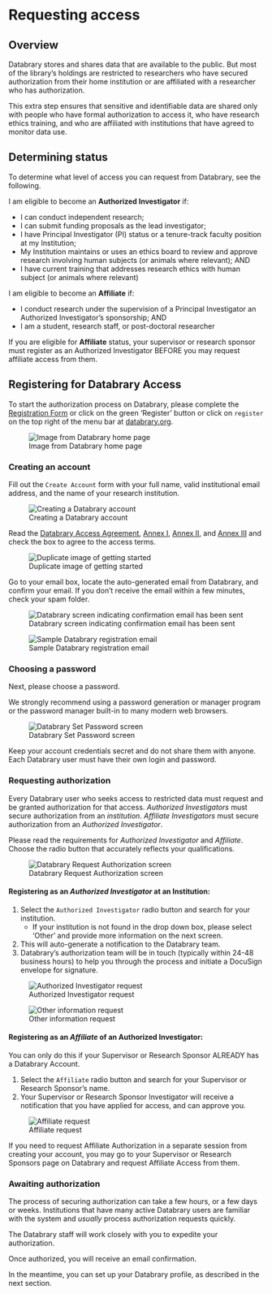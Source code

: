 # Requesting access {.unnumbered}

## Overview {-}

Databrary stores and shares data that are available to the public.
But most of the library's holdings are restricted to researchers who have secured authorization from their home institution or are affiliated with a researcher who has authorization.

This extra step ensures that sensitive and identifiable data are shared only with people who have formal authorization to access it, who have research ethics training, and who are affiliated with institutions that have agreed to monitor data use.

## Determining status {-}

To determine what level of access you can request from Databrary, see the following.

I am eligible to become an **Authorized Investigator** if:  

+ I can conduct independent research;  
+ I can submit funding proposals as the lead investigator;  
+ I have Principal Investigator (PI) status or a tenure-track faculty position at my Institution;
+ My Institution maintains or uses an ethics board to review and approve research involving human subjects (or animals where relevant); AND
+ I have current training that addresses research ethics with human subject (or animals where relevant)    

I am eligible to become an **Affiliate** if: 

+ I conduct research under the supervision of a Principal Investigator an Authorized Investigator's sponsorship; AND
+ I am a student, research staff, or post-doctoral researcher  

If you are eligible for **Affiliate** status, your supervisor or research sponsor must register as an Authorized Investigator BEFORE you may request affiliate access from them.

## Registering for Databrary Access  {-}

To start the authorization process on Databrary, please complete the [Registration Form](https://nyu.databrary.org/user/register?page=create) or click on the green 'Register' button or click on `register` on the top right of the menu bar at [databrary.org](https://databrary.org).

![Image from Databrary home page](img/db-main-page.JPG){#fig-databrary-home fig-align="center"}

### Creating an account {-}

Fill out the `Create Account` form with your full name, valid institutional email address, and the name of your research institution.

![Creating a Databrary account](img/db-create-account.JPG){#fig-create-account fig-align="center"}

Read the [Databrary Access Agreement](https://databrary.org/about/agreement/agreement.html), [Annex I](https://databrary.org/about/agreement/agreement-annex-I.html), [Annex II](https://databrary.org/about/agreement/agreement-annex-II.html), and [Annex III](https://databrary.org/about/agreement/agreement-annex-III.html) and check the box to agree to the access terms. 

![Duplicate image of getting started](img/db-get-started.JPG){#fig-getting-started fig-align="center"}

Go to your email box, locate the auto-generated email from Databrary, and confirm your email. If you don't receive the email within a few minutes, check your spam folder.

![Databrary screen indicating confirmation email has been sent](img/db-confirm-email.JPG){#fig-confirmation-email fig-align="center"}

![Sample Databrary registration email](img/db-registration-email.png){#fig-registration-email fig-align="center"}

### Choosing a password {-}

Next, please choose a password. 

::: {.callout-tip}

We strongly recommend using a password generation or manager program or the password manager built-in to many modern web browsers.

:::

![Databrary Set Password screen](img/db-set-password.JPG){#fig-set-password fig-align="center"}

::: {.callout-warning}

Keep your account credentials secret and do not share them with anyone.
Each Databrary user must have their own login and password.

:::

### Requesting authorization {-}

Every Databrary user who seeks access to restricted data must request and be granted authorization for that access.
*Authorized Investigators* must secure authorization from an *institution*.
*Affiliate Investigators* must secure authorization from an *Authorized Investigator*.

Please read the requirements for *Authorized Investigator* and *Affiliate*. Choose the radio button that accurately reflects your qualifications.

![Databrary Request Authorization screen](img/db-request-authorization.JPG){#fig-request-authorization  fig-align="center"}

#### Registering as an *Authorized Investigator* at an Institution: {-}

1. Select the `Authorized Investigator` radio button and search for your institution. 
    * If your institution is not found in the drop down box, please select 'Other' and provide more information on the next screen.
2. This will auto-generate a notification to the Databrary team.
3. Databrary's authorization team will be in touch (typically within 24-48 business hours) to help you through the process and initiate a DocuSign envelope for signature.

![Authorized Investigator request](img/db-request-authorization-AI-other.JPG)

![Other information request](img/db-submit-authorization-AI-other.JPG)

#### Registering as an *Affiliate* of an Authorized Investigator: {-}

You can only do this if your Supervisor or Research Sponsor ALREADY has a Databrary Account.

1. Select the `Affiliate` radio button and search for your Supervisor or Research Sponsor's name. 
2. Your Supervisor or Research Sponsor Investigator will receive a notification that you have applied for access, and can approve you. 

![Affiliate request](img/db-request-authorization-affiliate.JPG)

If you need to request Affiliate Authorization in a separate session from creating your account, you may go to your Supervisor or Research Sponsors page on Databrary and request Affiliate Access from them.

<!-- ****ADD PICTURE HERE**** -->

### Awaiting authorization {-}

The process of securing authorization can take a few hours, or a few days or weeks.
Institutions that have many active Databrary users are familiar with the system and *usually* process authorization requests quickly.

The Databrary staff will work closely with you to expedite your authorization.

Once authorized, you will receive an email confirmation.

In the meantime, you can set up your Databrary profile, as described in the next section.


